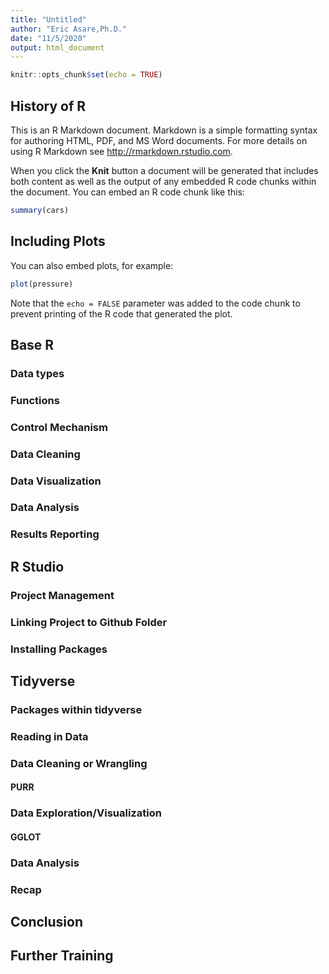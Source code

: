 ```yaml
---
title: "Untitled"
author: "Eric Asare,Ph.D."
date: "11/5/2020"
output: html_document
---
```


```r
knitr::opts_chunk$set(echo = TRUE)
```

## History of R

This is an R Markdown document. Markdown is a simple formatting syntax for authoring HTML, PDF, and MS Word documents. For more details on using R Markdown see <http://rmarkdown.rstudio.com>.

When you click the **Knit** button a document will be generated that includes both content as well as the output of any embedded R code chunks within the document. You can embed an R code chunk like this:

```r
summary(cars)
```

## Including Plots

You can also embed plots, for example:

```r
plot(pressure)
```

Note that the `echo = FALSE` parameter was added to the code chunk to prevent printing of the R code that generated the plot.

## Base R

### Data types

### Functions

### Control Mechanism

### Data Cleaning

### Data Visualization


### Data Analysis


### Results Reporting

## R Studio

### Project Management

### Linking Project to Github Folder

### Installing Packages

## Tidyverse

### Packages within tidyverse



### Reading in Data



### Data Cleaning or Wrangling

#### PURR


### Data Exploration/Visualization


#### GGLOT


### Data Analysis



### Recap



## Conclusion



## Further Training